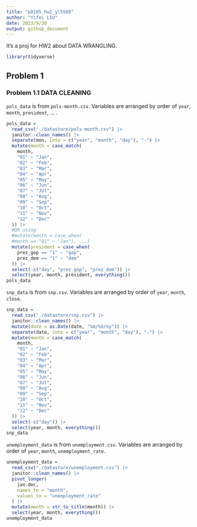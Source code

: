 ```yaml
---
title: "p8105_hw2_yl5508"
author: "Yifei LIU"
date: 2023/9/30
output: github_document
---
```


It's a proj for HW2 about DATA WRANGLING.

```r
library(tidyverse)
```

## Problem 1

### Problem 1.1 DATA CLEANING

`pols_data` is from `pols-month.csv`. Variables are arranged by order of `year`, `month`, `president`, ... .

```r
pols_data =
  read_csv("./datastore/pols-month.csv") |>
  janitor::clean_names() |>
  separate(mon, into = c("year", "month", "day"), "-") |>
  mutate(month = case_match(
    month,
    "01" ~ "Jan",
    "02" ~ "Feb",
    "03" ~ "Mar",
    "04" ~ "Apr",
    "05" ~ "May",
    "06" ~ "Jun",
    "07" ~ "JUl",
    "08" ~ "Aug",
    "09" ~ "Sep",
    "10" ~ "Oct",
    "11" ~ "Nov",
    "12" ~ "Dec"
  )) |>
  #OR using
  #mutate(month = case_when(
  #month == "01" ~ "Jan"), ...)
  mutate(president = case_when(
    prez_gop == "1" ~ "gop",
    prez_dem == "1" ~ "dem"
  )) |>
  select(-c("day", "prez_gop", "prez_dem")) |>
  select(year, month, president, everything())
pols_data
```

`snp_data` is from `snp.csv`. Variables are arranged by order of `year`, `month`, `close`.

```r
snp_data =
  read_csv("./datastore/snp.csv") |>
  janitor::clean_names() |>
  mutate(date = as.Date(date, "%m/%d/%y")) |>
  separate(date, into = c("year", "month", "day"), "-") |>
  mutate(month = case_match(
    month,
    "01" ~ "Jan",
    "02" ~ "Feb",
    "03" ~ "Mar",
    "04" ~ "Apr",
    "05" ~ "May",
    "06" ~ "Jun",
    "07" ~ "JUl",
    "08" ~ "Aug",
    "09" ~ "Sep",
    "10" ~ "Oct",
    "11" ~ "Nov",
    "12" ~ "Dec"
  )) |>
  select(-c("day")) |>
  select(year, month, everything())
snp_data
```

`unemployment_data` is from `unemployment.csv`. Variables are arranged by order of `year`, `month`, `unemployment_rate`.

```r
unemployment_data =
  read_csv("./datastore/unemployment.csv") |>
  janitor::clean_names() |>
  pivot_longer(
    jan:dec,
    names_to = "month",
    values_to = "unemployment_rate"
  ) |>
  mutate(month = str_to_title(month)) |>
  select(year, month, everything())
unemployment_data
```






